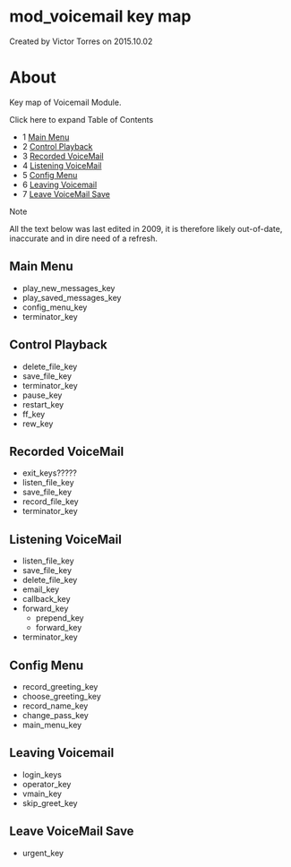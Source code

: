 
# mod_voicemail key map 

 Created by  Victor Torres on 2015.10.02

# About

Key map of Voicemail Module.

Click here to expand Table of Contents

* 1 [Main Menu](#main-menu)
* 2 [Control Playback](#control-playback)
* 3 [Recorded VoiceMail](#recorded-voicemail)
* 4 [Listening VoiceMail](#listening-voicemail)
* 5 [Config Menu](#config-menu)
* 6 [Leaving Voicemail](#leaving-voicemail)
* 7 [Leave VoiceMail Save](#leave-voicemail-save)

Note

All the text below was last edited in 2009, it is therefore likely out-of-date, inaccurate and in dire need of a refresh.

## Main Menu

* play\_new\_messages\_key
* play\_saved\_messages\_key
* config\_menu\_key
* terminator\_key

## Control Playback

* delete\_file\_key
* save\_file\_key
* terminator\_key
* pause\_key
* restart\_key
* ff\_key
* rew\_key

## Recorded VoiceMail

* exit\_keys?????
* listen\_file\_key
* save\_file\_key
* record\_file\_key
* terminator\_key

## Listening VoiceMail

* listen\_file\_key
* save\_file\_key
* delete\_file\_key
* email\_key
* callback\_key
* forward\_key  
   * prepend\_key  
   * forward\_key
* terminator\_key

## Config Menu

* record\_greeting\_key
* choose\_greeting\_key
* record\_name\_key
* change\_pass\_key
* main\_menu\_key

## Leaving Voicemail

* login\_keys
* operator\_key
* vmain\_key
* skip\_greet\_key

## Leave VoiceMail Save

* urgent\_key


